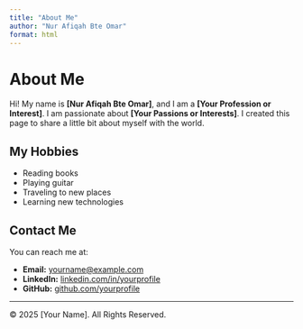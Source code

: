 ```yaml
---
title: "About Me"
author: "Nur Afiqah Bte Omar"
format: html
---
```


# About Me

Hi! My name is **[Nur Afiqah Bte Omar]**, and I am a **[Your Profession or Interest]**. I am passionate about **[Your Passions or Interests]**. I created this page to share a little bit about myself with the world.

## My Hobbies

- Reading books
- Playing guitar
- Traveling to new places
- Learning new technologies

## Contact Me

You can reach me at:

- **Email:** [yourname@example.com](mailto:yourname@example.com)
- **LinkedIn:** [linkedin.com/in/yourprofile](https://linkedin.com/in/yourprofile)
- **GitHub:** [github.com/yourprofile](https://github.com/yourprofile)

---

© 2025 [Your Name]. All Rights Reserved.

